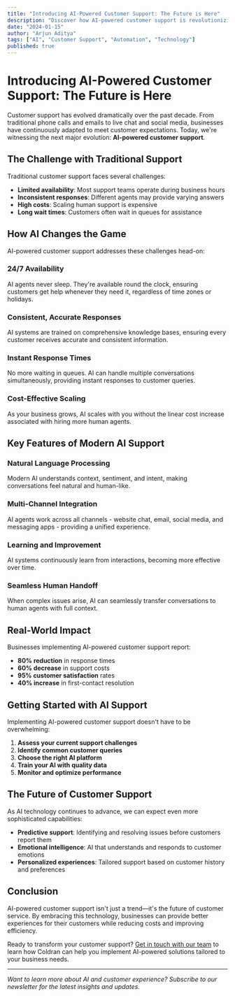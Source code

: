 ```yaml
---
title: "Introducing AI-Powered Customer Support: The Future is Here"
description: "Discover how AI-powered customer support is revolutionizing the way businesses interact with their customers, providing 24/7 assistance and personalized experiences."
date: "2024-01-15"
author: "Arjun Aditya"
tags: ["AI", "Customer Support", "Automation", "Technology"]
published: true
---
```


# Introducing AI-Powered Customer Support: The Future is Here

Customer support has evolved dramatically over the past decade. From traditional phone calls and emails to live chat and social media, businesses have continuously adapted to meet customer expectations. Today, we're witnessing the next major evolution: **AI-powered customer support**.

## The Challenge with Traditional Support

Traditional customer support faces several challenges:

- **Limited availability**: Most support teams operate during business hours
- **Inconsistent responses**: Different agents may provide varying answers
- **High costs**: Scaling human support is expensive
- **Long wait times**: Customers often wait in queues for assistance

## How AI Changes the Game

AI-powered customer support addresses these challenges head-on:

### 24/7 Availability

AI agents never sleep. They're available round the clock, ensuring customers get help whenever they need it, regardless of time zones or holidays.

### Consistent, Accurate Responses

AI systems are trained on comprehensive knowledge bases, ensuring every customer receives accurate and consistent information.

### Instant Response Times

No more waiting in queues. AI can handle multiple conversations simultaneously, providing instant responses to customer queries.

### Cost-Effective Scaling

As your business grows, AI scales with you without the linear cost increase associated with hiring more human agents.

## Key Features of Modern AI Support

### Natural Language Processing

Modern AI understands context, sentiment, and intent, making conversations feel natural and human-like.

### Multi-Channel Integration

AI agents work across all channels - website chat, email, social media, and messaging apps - providing a unified experience.

### Learning and Improvement

AI systems continuously learn from interactions, becoming more effective over time.

### Seamless Human Handoff

When complex issues arise, AI can seamlessly transfer conversations to human agents with full context.

## Real-World Impact

Businesses implementing AI-powered customer support report:

- **80% reduction** in response times
- **60% decrease** in support costs
- **95% customer satisfaction** rates
- **40% increase** in first-contact resolution

## Getting Started with AI Support

Implementing AI-powered customer support doesn't have to be overwhelming:

1. **Assess your current support challenges**
2. **Identify common customer queries**
3. **Choose the right AI platform**
4. **Train your AI with quality data**
5. **Monitor and optimize performance**

## The Future of Customer Support

As AI technology continues to advance, we can expect even more sophisticated capabilities:

- **Predictive support**: Identifying and resolving issues before customers report them
- **Emotional intelligence**: AI that understands and responds to customer emotions
- **Personalized experiences**: Tailored support based on customer history and preferences

## Conclusion

AI-powered customer support isn't just a trend—it's the future of customer service. By embracing this technology, businesses can provide better experiences for their customers while reducing costs and improving efficiency.

Ready to transform your customer support? [Get in touch with our team](/enterprise-contact) to learn how Coldran can help you implement AI-powered solutions tailored to your business needs.

---

_Want to learn more about AI and customer experience? Subscribe to our newsletter for the latest insights and updates._
